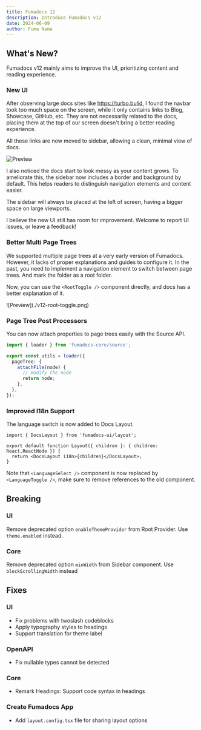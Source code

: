 ```yaml
---
title: Fumadocs 12
description: Introduce Fumadocs v12
date: 2024-06-09
author: Fuma Nama
---
```


## What's New?

Fumadocs v12 mainly aims to improve the UI, prioritizing content and reading experience.

### New UI

After observing large docs sites like https://turbo.bulid, I found the navbar took too much space on the screen, while it only contains links to Blog, Showcase, GitHub, etc.
They are not necessarily related to the docs, placing them at the top of our screen doesn't bring a better reading experience.

All these links are now moved to sidebar, allowing a clean, minimal view of docs.

![Preview](./v12.png)

I also noticed the docs start to look messy as your content grows. To ameliorate this, the sidebar now includes a border and background by default.
This helps readers to distinguish navigation elements and content easier.

The sidebar will always be placed at the left of screen, having a bigger space on large viewports.

I believe the new UI still has room for improvement. Welcome to report UI issues, or leave a feedback!

### Better Multi Page Trees

We supported multiple page trees at a very early version of Fumadocs. However, it lacks of proper explanations and guides to configure it.
In the past, you need to implement a navigation element to switch between page trees. And mark the folder as a root folder.

Now, you can use the `<RootToggle />` component directly, and docs has a better explanation of it.

<div className="flex flex-row justify-center mx-auto max-w-[300px]">
  ![Preview](./v12-root-toggle.png)
</div>

### Page Tree Post Processors

You can now attach properties to page trees easily with the Source API.

```ts
import { loader } from 'fumadocs-core/source';

export const utils = loader({
  pageTree: {
    attachFile(node) {
      // modify the node
      return node;
    },
  },
});
```

### Improved I18n Support

The language switch is now added to Docs Layout.

```tsx
import { DocsLayout } from 'fumadocs-ui/layout';

export default function Layout({ children }: { children: React.ReactNode }) {
  return <DocsLayout i18n>{children}</DocsLayout>;
}
```

Note that `<LanguageSelect />` component is now replaced by `<LanguageToggle />`, make sure to remove references to the old component.

## Breaking

### UI

Remove deprecated option `enableThemeProvider` from Root Provider. Use `theme.enabled` instead.

### Core

Remove deprecated option `minWidth` from Sidebar component. Use `blockScrollingWidth` instead

## Fixes

### UI

- Fix problems with twoslash codeblocks
- Apply typography styles to headings
- Support translation for theme label

### OpenAPI

- Fix nullable types cannot be detected

### Core

- Remark Headings: Support code syntax in headings

### Create Fumadocs App

- Add `layout.config.tsx` file for sharing layout options
